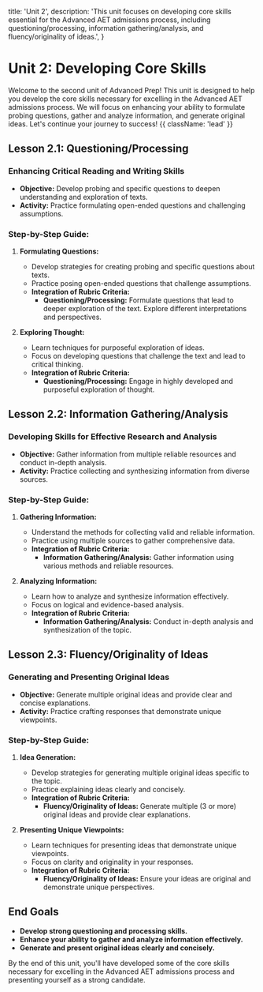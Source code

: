   title: 'Unit 2',
  description:
    'This unit focuses on developing core skills essential for the Advanced AET admissions process, including questioning/processing, information gathering/analysis, and fluency/originality of ideas.',
}

# Unit 2: Developing Core Skills

Welcome to the second unit of Advanced Prep! This unit is designed to help you develop the core skills necessary for excelling in the Advanced AET admissions process. We will focus on enhancing your ability to formulate probing questions, gather and analyze information, and generate original ideas. Let's continue your journey to success! {{ className: 'lead' }}

## Lesson 2.1: Questioning/Processing

### Enhancing Critical Reading and Writing Skills

- **Objective:** Develop probing and specific questions to deepen understanding and exploration of texts.
- **Activity:** Practice formulating open-ended questions and challenging assumptions.

### Step-by-Step Guide:

1. **Formulating Questions:**

   - Develop strategies for creating probing and specific questions about texts.
   - Practice posing open-ended questions that challenge assumptions.
   - **Integration of Rubric Criteria:**
     - **Questioning/Processing:** Formulate questions that lead to deeper exploration of the text. Explore different interpretations and perspectives.

2. **Exploring Thought:**

   - Learn techniques for purposeful exploration of ideas.
   - Focus on developing questions that challenge the text and lead to critical thinking.
   - **Integration of Rubric Criteria:**
     - **Questioning/Processing:** Engage in highly developed and purposeful exploration of thought.

## Lesson 2.2: Information Gathering/Analysis

### Developing Skills for Effective Research and Analysis

- **Objective:** Gather information from multiple reliable resources and conduct in-depth analysis.
- **Activity:** Practice collecting and synthesizing information from diverse sources.

### Step-by-Step Guide:

1. **Gathering Information:**

   - Understand the methods for collecting valid and reliable information.
   - Practice using multiple sources to gather comprehensive data.
   - **Integration of Rubric Criteria:**
     - **Information Gathering/Analysis:** Gather information using various methods and reliable resources.

2. **Analyzing Information:**

   - Learn how to analyze and synthesize information effectively.
   - Focus on logical and evidence-based analysis.
   - **Integration of Rubric Criteria:**
     - **Information Gathering/Analysis:** Conduct in-depth analysis and synthesization of the topic.

## Lesson 2.3: Fluency/Originality of Ideas

### Generating and Presenting Original Ideas

- **Objective:** Generate multiple original ideas and provide clear and concise explanations.
- **Activity:** Practice crafting responses that demonstrate unique viewpoints.

### Step-by-Step Guide:

1. **Idea Generation:**

   - Develop strategies for generating multiple original ideas specific to the topic.
   - Practice explaining ideas clearly and concisely.
   - **Integration of Rubric Criteria:**
     - **Fluency/Originality of Ideas:** Generate multiple (3 or more) original ideas and provide clear explanations.

2. **Presenting Unique Viewpoints:**

   - Learn techniques for presenting ideas that demonstrate unique viewpoints.
   - Focus on clarity and originality in your responses.
   - **Integration of Rubric Criteria:**
     - **Fluency/Originality of Ideas:** Ensure your ideas are original and demonstrate unique perspectives.

## End Goals

- **Develop strong questioning and processing skills.**
- **Enhance your ability to gather and analyze information effectively.**
- **Generate and present original ideas clearly and concisely.**

By the end of this unit, you'll have developed some of the core skills necessary for excelling in the Advanced AET admissions process and presenting yourself as a strong candidate.